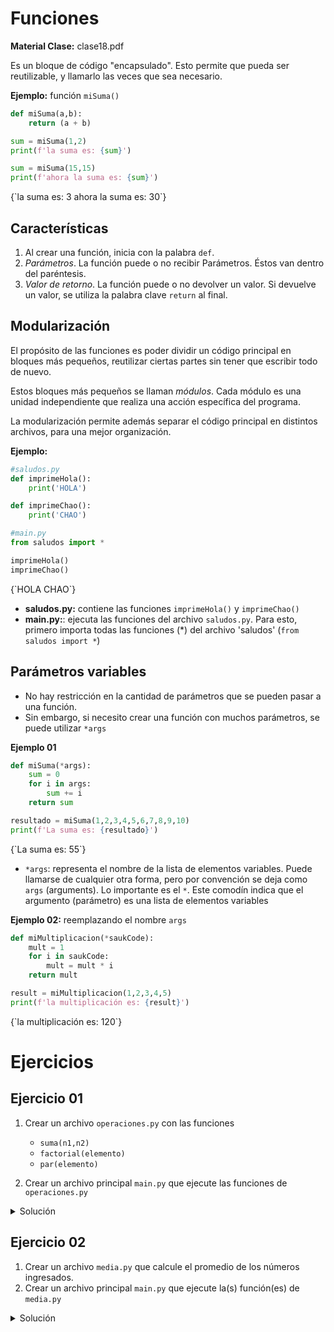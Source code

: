 
# Funciones
**Material Clase:** <ExternalLink href="/inacap/ti3v11/docs/clase18.pdf">clase18.pdf</ExternalLink>

Es un bloque de código "encapsulado". Esto permite que pueda ser reutilizable, y llamarlo las veces que sea necesario.

**Ejemplo:** función `miSuma()`

```python
def miSuma(a,b):
	return (a + b)

sum = miSuma(1,2)
print(f'la suma es: {sum}')

sum = miSuma(15,15)
print(f'ahora la suma es: {sum}')
```
<TerminalOutput withBg>
{`la suma es: 3
ahora la suma es: 30`}
</TerminalOutput>

## Características
1. Al crear una función, inicia con la palabra `def`.
2. *Parámetros*. La función puede o no recibir Parámetros. Éstos van dentro del paréntesis.
3. *Valor de retorno*. La función puede o no devolver un valor. Si devuelve un valor, se utiliza la palabra clave `return` al final.

## Modularización
El propósito de las funciones es poder dividir un código principal en bloques más pequeños, reutilizar ciertas partes sin tener que escribir todo de nuevo.

Estos bloques más pequeños se llaman *módulos*. Cada módulo es una unidad independiente que realiza una acción específica del programa.

La modularización permite además separar el código principal en distintos archivos, para una mejor organización.

**Ejemplo:**

```python
#saludos.py
def imprimeHola():
	print('HOLA')

def imprimeChao():
	print('CHAO')
```

```python
#main.py
from saludos import *

imprimeHola()
imprimeChao()
```
<TerminalOutput withBg>
{`HOLA
CHAO`}
</TerminalOutput>


- **saludos.py:** contiene las funciones `imprimeHola()` y `imprimeChao()`
- **main.py:**: ejecuta las funciones del archivo `saludos.py`. Para esto, primero importa todas las funciones (*) del archivo 'saludos' (`from saludos import *`)

## Parámetros variables
- No hay restricción en la cantidad de parámetros que se pueden pasar a una función.
- Sin embargo, si necesito crear una función con muchos parámetros, se puede utilizar `*args`

**Ejemplo 01**

```python
def miSuma(*args):
	sum = 0
	for i in args:
		sum += i
	return sum

resultado = miSuma(1,2,3,4,5,6,7,8,9,10)
print(f'La suma es: {resultado}')
```
<TerminalOutput withBg>
{`La suma es: 55`}
</TerminalOutput>


- `*args`: representa el nombre de la lista de elementos variables. Puede llamarse de cualquier otra forma, pero por convención se deja como `args` (arguments). Lo importante es el `*`. Este comodín indica que el argumento (parámetro) es una lista de elementos variables

**Ejemplo 02:** reemplazando el nombre `args`

```python
def miMultiplicacion(*saukCode):
	mult = 1
	for i in saukCode:
		mult = mult * i
	return mult

result = miMultiplicacion(1,2,3,4,5)
print(f'la multiplicación es: {result}')
```
<TerminalOutput withBg>
{`la multiplicación es: 120`}
</TerminalOutput>

# Ejercicios

## Ejercicio 01

1. Crear un archivo `operaciones.py` con las funciones
	- `suma(n1,n2)`
	- `factorial(elemento)`
	- `par(elemento)`

2. Crear un archivo principal `main.py` que ejecute las funciones de `operaciones.py`

<details>
	<summary>Solución</summary>
<br/>
```python
#operaciones.py
def suma(n1,n2):
	return (n1+n2)

def factorial(elemento):
	fact = 1
	i = 1
	while (i <= elemento):
		fact = i * fact
		i += 1
	return fact

def par(elemento):
	if (elemento%2 == 0):
		resp = 'El número es PAR'
	else:
		resp = 'El número es IMPAR'
	return resp
```

```python
#main.py
from operaciones import *

num = int(input('Ingrese el número: '))

print(par(num)) # verificar si num es par
print(f'Factorial es: {factorial(num)}')
print(f'Suma +5: {suma(num,5)}')
```
</details>

## Ejercicio 02
1. Crear un archivo `media.py` que calcule el promedio de los números ingresados.
2. Crear un archivo principal `main.py` que ejecute la(s) función(es) de `media.py`

<details>
	<summary>Solución</summary>
<br/>
```python
#media.py
def calcularMedia(*args):
	return ( sum(args)/len(args) )
```

```python
#main.py
from media import *

result = calcularMedia(1,2,3,4,5,6)
print(f'La media de los números es: {result}')
```
</details>